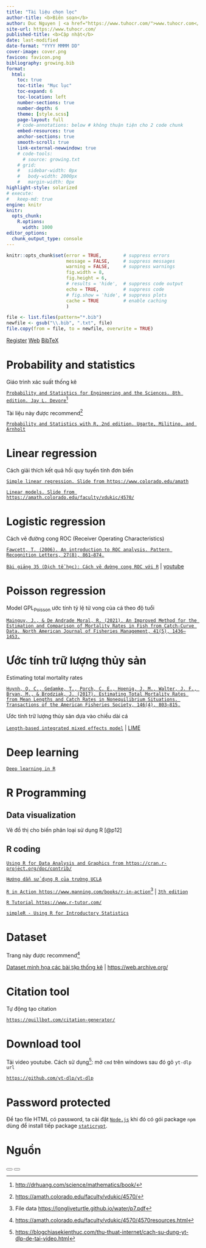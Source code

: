 ```yaml
---
title: "Tài liệu chọn lọc"
author-title: <b>Biên soạn</b>
author: Duc Nguyen | <a href="https://www.tuhocr.com/">www.tuhocr.com</a>
site-url: https://www.tuhocr.com/
published-title: <b>Cập nhật</b> 
date: last-modified
date-format: "YYYY MMMM DD"
cover-image: cover.png
favicon: favicon.png
bibliography: growing.bib
format:
  html:
    toc: true
    toc-title: "Mục lục"
    toc-expand: 6
    toc-location: left
    number-sections: true
    number-depth: 6
    theme: [style.scss]
    page-layout: full
    # code-annotations: below # không thuận tiện cho 2 code chunk
    embed-resources: true
    anchor-sections: true
    smooth-scroll: true
    link-external-newwindow: true
    # code-tools:
      # source: growing.txt
    # grid:
    #   sidebar-width: 0px
    #   body-width: 2000px
    #   margin-width: 0px
highlight-style: solarized
# execute: 
#   keep-md: true
engine: knitr
knitr:
  opts_chunk:
    R.options:
      width: 1000
editor_options: 
  chunk_output_type: console
---
```


```r
knitr::opts_chunk$set(error = TRUE,        # suppress errors
                      message = FALSE,     # suppress messages
                      warning = FALSE,     # suppress warnings
                      fig.width = 8,
                      fig.height = 6,
                      # results = 'hide',  # suppress code output
                      echo = TRUE,         # suppress code
                      # fig.show = 'hide', # suppress plots
                      cache = TRUE         # enable caching
                      )        

file <- list.files(pattern="*.bib")
newfile <- gsub("\\.bib", ".txt", file)
file.copy(from = file, to = newfile, overwrite = TRUE)

```

<a href="https://www.tuhocr.com/register" target="_blank" class="btn btn-success" role="button"> <i class="bi bi-person-lines-fill"></i> Register</a> <a href="https://www.tuhocr.com/" target="_blank" class="btn btn-primary" role="button"> <i class="bi bi-filetype-html"></i> Web</a> <a href="https://applyr.netlify.app/codebase/growing/growing.txt" target="_blank" class="btn btn-warning" role="button"> <i class="bi bi-file-code"></i> BibTeX</a> 

# Probability and statistics

Giáo trình xác suất thống kê

[`Probability and Statistics for Engineering and the Sciences. 8th edition. Jay L. Devore`](https://longliveturtle.github.io/water/p4.pdf)[^1]

Tài liệu này được recommend[^2]

[`Probability and Statistics with R, 2nd edition. Ugarte, Militino, and Arnholt`](https://longliveturtle.github.io/water/p6.pdf)

# Linear regression

Cách giải thích kết quả hồi quy tuyến tính đơn biến

[`Simple linear regression. Slide from https://www.colorado.edu/amath`](https://longliveturtle.github.io/water/p2.pdf)

[`Linear models. Slide from https://amath.colorado.edu/faculty/vdukic/4570/`](https://longliveturtle.github.io/water/p3.pdf)

# Logistic regression

Cách vẽ đường cong ROC (Receiver Operating Characteristics)

[`Fawcett, T. (2006). An introduction to ROC analysis. Pattern Recognition Letters, 27(8), 861–874.`](https://longliveturtle.github.io/water/p1.pdf)

[`Bài giảng 35 (Dịch tễ học): Cách vẽ đường cong ROC với R`](https://longliveturtle.github.io/water/p14.mp4) | [youtube](https://youtu.be/Ugnebc0rYHo?si=jm6urto5YysB-uY9)

# Poisson regression

Model GPL~Poisson~ ước tính tỷ lệ tử vong của cá theo độ tuổi

[`Mainguy, J., & De Andrade Moral, R. (2021). An Improved Method for the Estimation and Comparison of Mortality Rates in Fish from Catch‐Curve Data. North American Journal of Fisheries Management, 41(5), 1436–1453.`](https://longliveturtle.github.io/water/p13.pdf)

# Ước tính trữ lượng thủy sản

Estimating total mortality rates

[`Huynh, Q. C., Gedamke, T., Porch, C. E., Hoenig, J. M., Walter, J. F., Bryan, M., & Brodziak, J. (2017). Estimating Total Mortality Rates from Mean Lengths and Catch Rates in Nonequilibrium Situations. Transactions of the American Fisheries Society, 146(4), 803–815.`](https://longliveturtle.github.io/water/p11.pdf)

Ước tính trữ lượng thủy sản dựa vào chiều dài cá 

[`Length-based integrated mixed effects model`](https://github.com/merrillrudd/LIME) | [LIME](https://github.com/tanduc307/LIME)

# Deep learning

[`Deep learning in R`](https://www.r-tutor.com/deep-learning/introduction)

# R Programming

## Data visualization

Vẽ đồ thị cho biến phân loại sử dụng R [@p12]

## R coding

[`Using R for Data Analysis and Graphics from https://cran.r-project.org/doc/contrib/`](https://longliveturtle.github.io/water/p5.pdf)

[`Hướng dẫn sử dụng R của trường UCLA`](https://stats.oarc.ucla.edu/r/)

[`R in Action https://www.manning.com/books/r-in-action`](https://longliveturtle.github.io/water/p8.pdf)[^3] | [`3th edition`](https://longliveturtle.github.io/water/p9.pdf)

[`R Tutorial https://www.r-tutor.com/`](https://www.r-tutor.com/elementary-statistics)

[`simpleR - Using R for Introductory Statistics`](https://longliveturtle.github.io/water/p10.pdf)

# Dataset

Trang này được recommend[^4]

[Dataset minh họa các bài tập thống kê](http://www.statsci.org/datasets.html) | [https://web.archive.org/](https://web.archive.org/)

# Citation tool

Tự động tạo citation

[`https://quillbot.com/citation-generator/`](https://quillbot.com/citation-generator/)

# Download tool

Tải video youtube. Cách sử dụng[^5]: mở `cmd` trên windows sau đó gõ `yt-dlp url`

[`https://github.com/yt-dlp/yt-dlp`](https://github.com/yt-dlp/yt-dlp)

# Password protected

Để tạo file HTML có password, ta cài đặt [`Node.js`](https://nodejs.org/en/learn/getting-started/an-introduction-to-the-npm-package-manager) khi đó có gói package `npm` dùng để install tiếp package [`staticrypt`](https://www.npmjs.com/package/staticrypt).

# Nguồn

[^1]: <http://drhuang.com/science/mathematics/book/>

[^2]: <https://amath.colorado.edu/faculty/vdukic/4570/>

[^3]: File data <https://longliveturtle.github.io/water/p7.pdf>

[^4]: <https://amath.colorado.edu/faculty/vdukic/4570/4570resources.html>

[^5]: <https://blogchiasekienthuc.com/thu-thuat-internet/cach-su-dung-yt-dlp-de-tai-video.html>

<!-- top -->

<button id="scrollBtnTop">
      <span><i class="bi bi-arrow-up"></i></span>
</button>

<script>  
;(()=>{
   var lastPos = 0, scrollToPos = document.body.scrollHeight;

   scrollBtnTop.addEventListener("click", () => scrollTo(scrollToPos, 0));
 
})();  
</script>

<!-- bottom -->

<button id="scrollBtn">
      <span><i class="bi bi-arrow-down"></i></span>
</button>

<script>  
;(()=>{
   var lastPos = 0, scrollToPos = document.body.scrollHeight;

   scrollBtn.addEventListener("click", () => scrollTo(0, scrollToPos));

})();  
</script>





